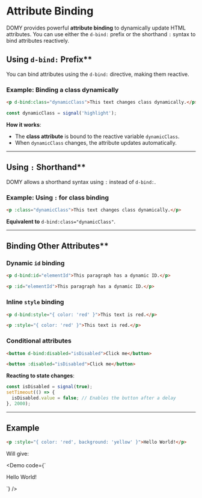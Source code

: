 
# Attribute Binding

DOMY provides powerful **attribute binding** to dynamically update HTML attributes. You can use either the `d-bind:` prefix or the shorthand `:` syntax to bind attributes reactively.

## Using `d-bind:` Prefix\*\*

You can bind attributes using the `d-bind:` directive, making them reactive.

### Example: Binding a class dynamically

```html
<p d-bind:class="dynamicClass">This text changes class dynamically.</p>
```

```js
const dynamicClass = signal('highlight');
```

**How it works**:

- The **class attribute** is bound to the reactive variable `dynamicClass`.
- When `dynamicClass` changes, the attribute updates automatically.

---

## Using `:` Shorthand\*\*

DOMY allows a shorthand syntax using `:` instead of `d-bind:`.

### Example: Using `:` for class binding

```html
<p :class="dynamicClass">This text changes class dynamically.</p>
```

**Equivalent to** `d-bind:class="dynamicClass"`.

---

## Binding Other Attributes\*\*

### Dynamic `id` binding

```html
<p d-bind:id="elementId">This paragraph has a dynamic ID.</p>
```

```html
<p :id="elementId">This paragraph has a dynamic ID.</p>
```

### Inline `style` binding

```html
<p d-bind:style="{ color: 'red' }">This text is red.</p>
```

```html
<p :style="{ color: 'red' }">This text is red.</p>
```

### Conditional attributes

```html
<button d-bind:disabled="isDisabled">Click me</button>
```

```html
<button :disabled="isDisabled">Click me</button>
```

**Reacting to state changes**:

```js
const isDisabled = signal(true);
setTimeout(() => {
  isDisabled.value = false; // Enables the button after a delay
}, 2000);
```

---

## Example

```html
<p :style="{ color: 'red', background: 'yellow' }">Hello World!</p>
```

Will give:

<Demo
  code={`
<p :style="{ color: 'red', background: 'yellow' }">Hello World!</p>
`}
/>
